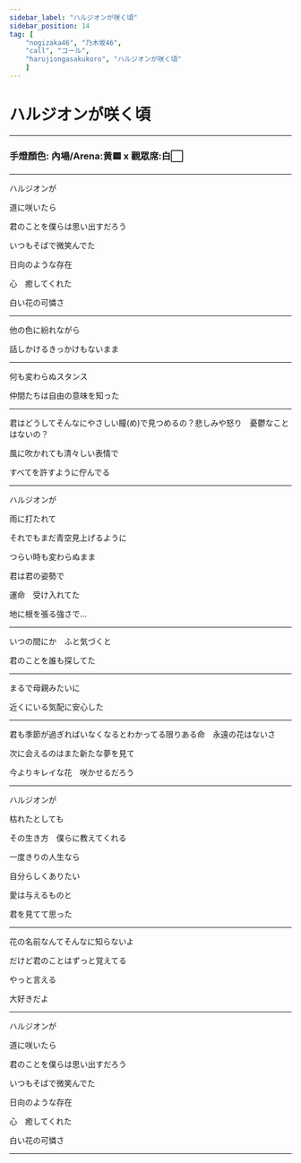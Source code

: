 ```yaml
---
sidebar_label: "ハルジオンが咲く頃"
sidebar_position: 14
tag: [
    "nogizaka46", "乃木坂46",
    "call", "コール",
    "harujiongasakukoro", "ハルジオンが咲く頃"
    ]
---
```


# ハルジオンが咲く頃

---

### 手燈顏色: 內場/Arena:黄🟨 x 觀眾席:白⬜️

---

ハルジオンが

道に咲いたら

君のことを僕らは思い出すだろう

いつもそばで微笑んでた

日向のような存在

心　癒してくれた

白い花の可憐さ

---


他の色に紛れながら  <NickName />

話しかけるきっかけもないまま  <SuperCute />

---


何も変わらぬスタンス  <NickName />

仲間たちは自由の意味を知った  <SuperCute />

---

君はどうしてそんなにやさしい瞳(め)で見つめるの？悲しみや怒り　憂鬱なことはないの？ <OrHey count="4" />

風に吹かれても清々しい表情で

すべてを許すように佇んでる

---

ハルジオンが

雨に打たれて

それでもまだ青空見上げるように

つらい時も変わらぬまま

君は君の姿勢で

運命　受け入れてた

地に根を張る強さで…

---

いつの間にか　ふと気づくと  <NickName />

君のことを誰も探してた  <SuperCute />

---

まるで母親みたいに  <NickName />

近くにいる気配に安心した  <SuperCute />

---

君も季節が過ぎればいなくなるとわかってる限りある命　永遠の花はないさ  <OrHey count="4" />

次に会えるのはまた新たな夢を見て

今よりキレイな花　咲かせるだろう

---

ハルジオンが

枯れたとしても

その生き方　僕らに教えてくれる

一度きりの人生なら

自分らしくありたい

愛は与えるものと

君を見てて思った

--- 

花の名前なんてそんなに知らないよ

だけど君のことはずっと覚えてる

やっと言える

大好きだよ

---

ハルジオンが

道に咲いたら

君のことを僕らは思い出すだろう

いつもそばで微笑んでた

日向のような存在

心　癒してくれた

白い花の可憐さ

---

<Hey count="16" />